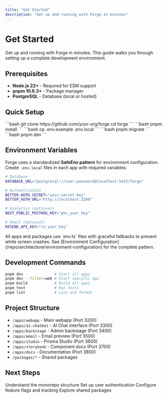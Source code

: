 ```yaml
---
title: "Get Started"
description: "Get up and running with Forge in minutes"
---
```


# Get Started

Get up and running with Forge in minutes. This guide walks you through setting
up a complete development environment.

## Prerequisites

- **Node.js 22+** - Required for ESM support
- **pnpm 10.6.3+** - Package manager
- **PostgreSQL** - Database (local or hosted)

## Quick Setup

<AccordionGroup>
  <Accordion icon="github" title="Clone the repository">
    ```bash git clone https://github.com/your-org/forge cd forge ```
  </Accordion>
  <Accordion icon="package" title="Install dependencies">
    ```bash pnpm install ```
  </Accordion>
  <Accordion icon="gear" title="Set up environment variables">
    ```bash cp .env.example .env.local ```
  </Accordion>
  <Accordion icon="database" title="Set up database">
    ```bash pnpm migrate ```
  </Accordion>
  <Accordion icon="rocket" title="Start development">
    ```bash pnpm dev ```
  </Accordion>
</AccordionGroup>

## Environment Variables

Forge uses a standardized **SafeEnv pattern** for environment configuration.
Create `.env.local` files in each app with required variables:

```bash
# Database
DATABASE_URL="postgresql://user:password@localhost:5432/forge"

# Authentication
BETTER_AUTH_SECRET="your-secret-key"
BETTER_AUTH_URL="http://localhost:3200"

# Analytics (optional)
NEXT_PUBLIC_POSTHOG_KEY="phc_your_key"

# Email (optional)
RESEND_API_KEY="re_your_key"
```

<Tip>
  All apps and packages use `env.ts` files with graceful fallbacks to prevent
  white screen crashes. See [Environment
  Configuration](/repo/architecture/environment-configuration) for the complete
  pattern.
</Tip>

## Development Commands

```bash
pnpm dev              # Start all apps
pnpm dev --filter=web # Start specific app
pnpm build            # Build all apps
pnpm test             # Run tests
pnpm lint             # Lint and format
```

## Project Structure

- `/apps/webapp` - Main webapp (Port 3200)
- `/apps/ai-chatbot` - AI Chat interface (Port 3300)
- `/apps/backstage` - Admin backstage (Port 3400)
- `/apps/email` - Email preview (Port 3500)
- `/apps/studio` - Prisma Studio (Port 3600)
- `/apps/storybook` - Component docs (Port 3700)
- `/apps/docs` - Documentation (Port 3800)
- `/packages/*` - Shared packages

## Next Steps

<CardGroup>
  <Card title="Architecture" icon="sitemap" href="/repo/architecture/overview">
    Understand the monorepo structure
  </Card>
  <Card title="Authentication" icon="shield" href="/packages/auth/overview">
    Set up user authentication
  </Card>
  <Card title="Analytics" icon="chart-line" href="/packages/analytics">
    Configure feature flags and tracking
  </Card>
  <Card title="Packages" icon="box" href="/packages/database">
    Explore shared packages
  </Card>
</CardGroup>
